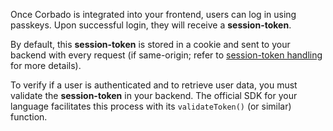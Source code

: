 Once Corbado is integrated into your frontend, users can log in using passkeys. Upon successful login, they will receive a **session-token**.

By default, this **session-token** is stored in a cookie and sent to your backend with every request (if same-origin; refer to [session-token handling](/corbado-complete/sessions/session-token-handling) for more details).

To verify if a user is authenticated and to retrieve user data, you must validate the **session-token** in your backend. The official SDK for your language facilitates this process with its `validateToken()` (or similar) function. 
